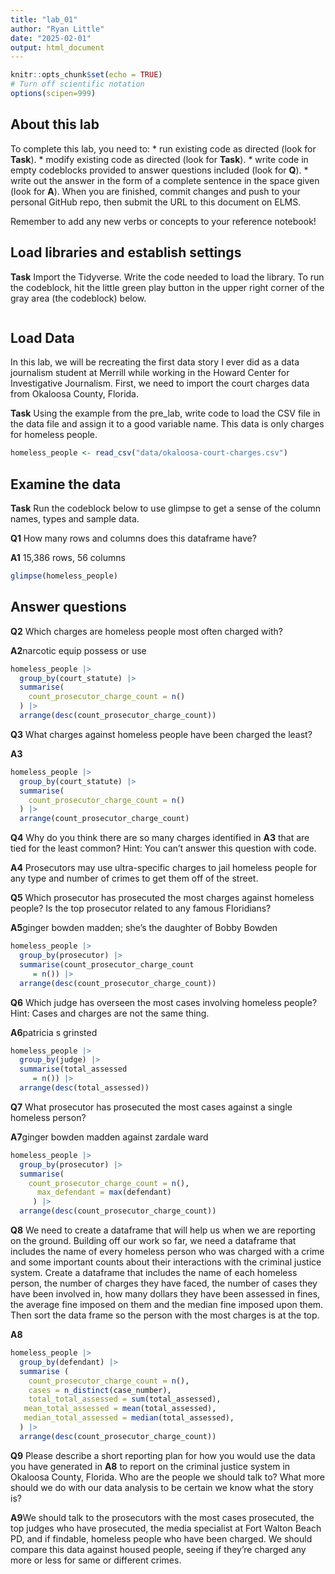 ```yaml
---
title: "lab_01"
author: "Ryan Little"
date: "2025-02-01"
output: html_document
---
```


```r
knitr::opts_chunk$set(echo = TRUE)
# Turn off scientific notation
options(scipen=999)
```

## About this lab

To complete this lab, you need to: \* run existing code as directed (look for **Task**). \* modify existing code as directed (look for **Task**). \* write code in empty codeblocks provided to answer questions included (look for **Q**). \* write out the answer in the form of a complete sentence in the space given (look for **A**). When you are finished, commit changes and push to your personal GitHub repo, then submit the URL to this document on ELMS.

Remember to add any new verbs or concepts to your reference notebook!

## Load libraries and establish settings

**Task** Import the Tidyverse. Write the code needed to load the library. To run the codeblock, hit the little green play button in the upper right corner of the gray area (the codeblock) below.

```r

```

## Load Data

In this lab, we will be recreating the first data story I ever did as a data journalism student at Merrill while working in the Howard Center for Investigative Journalism. First, we need to import the court charges data from Okaloosa County, Florida.

**Task** Using the example from the pre_lab, write code to load the CSV file in the data file and assign it to a good variable name. This data is only charges for homeless people.

```r
homeless_people <- read_csv("data/okaloosa-court-charges.csv")
```
## Examine the data

**Task** Run the codeblock below to use glimpse to get a sense of the column names, types and sample data.

**Q1** How many rows and columns does this dataframe have?

**A1** 15,386 rows, 56 columns

```r
glimpse(homeless_people)
```

## Answer questions

**Q2** Which charges are homeless people most often charged with?

**A2**narcotic equip possess or use

```r
homeless_people |>
  group_by(court_statute) |>
  summarise(
    count_prosecutor_charge_count = n()
  ) |>
  arrange(desc(count_prosecutor_charge_count))
```

**Q3** What charges against homeless people have been charged the least?

**A3**

```r
homeless_people |>
  group_by(court_statute) |>
  summarise(
    count_prosecutor_charge_count = n()
  ) |>
  arrange(count_prosecutor_charge_count)
```

**Q4** Why do you think there are so many charges identified in **A3** that are tied for the least common? Hint: You can't answer this question with code.

**A4** Prosecutors may use ultra-specific charges to jail homeless people for any type and number of crimes to get them off of the street.

**Q5** Which prosecutor has prosecuted the most charges against homeless people? Is the top prosecutor related to any famous Floridians?

**A5**ginger bowden madden; she's the daughter of Bobby Bowden

```r
homeless_people |>
  group_by(prosecutor) |>
  summarise(count_prosecutor_charge_count
     = n()) |>
  arrange(desc(count_prosecutor_charge_count))
```


**Q6** Which judge has overseen the most cases involving homeless people? Hint: Cases and charges are not the same thing.

**A6**patricia s grinsted

```r
homeless_people |>
  group_by(judge) |>
  summarise(total_assessed
     = n()) |>
  arrange(desc(total_assessed))
```

**Q7** What prosecutor has prosecuted the most cases against a single homeless person?

**A7**ginger bowden madden against zardale ward

```r
homeless_people |>
  group_by(prosecutor) |>
  summarise(
    count_prosecutor_charge_count = n(),
      max_defendant = max(defendant)
     ) |>
  arrange(desc(count_prosecutor_charge_count))
```

**Q8** We need to create a dataframe that will help us when we are reporting on the ground. Building off our work so far, we need a dataframe that includes the name of every homeless person who was charged with a crime and some important counts about their interactions with the criminal justice system. Create a dataframe that includes the name of each homeless person, the number of charges they have faced, the number of cases they have been involved in, how many dollars they have been assessed in fines, the average fine imposed on them and the median fine imposed upon them. Then sort the data frame so the person with the most charges is at the top. 

**A8**

```r
homeless_people |>
  group_by(defendant) |>
  summarise (
    count_prosecutor_charge_count = n(),
    cases = n_distinct(case_number),
    total_total_assessed = sum(total_assessed),
   mean_total_assessed = mean(total_assessed),
   median_total_assessed = median(total_assessed),
  ) |>
  arrange(desc(count_prosecutor_charge_count))
```

**Q9** Please describe a short reporting plan for how you would use the data you have generated in **A8** to report on the criminal justice system in Okaloosa County, Florida. Who are the people we should talk to? What more should we do with our data analysis to be certain we know what the story is?

**A9**We should talk to the prosecutors with the most cases prosecuted, the top judges who have prosecuted, the media specialist at Fort Walton Beach PD, and if findable, homeless people who have been charged. We should compare this data against housed people, seeing if they're charged any more or less for same or different crimes. 